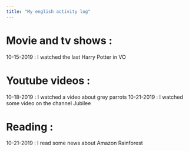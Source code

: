 ```yaml
---
title: "My english activity log"
---
```


# Movie and tv shows : 
10-15-2019 : I watched the last Harry Potter in VO

# Youtube videos :
10-18-2019 : I watched a video about grey parrots
10-21-2019 : I watched some video on the channel Jubilee

# Reading : 
10-21-2019 : I read some news about Amazon Rainforest
